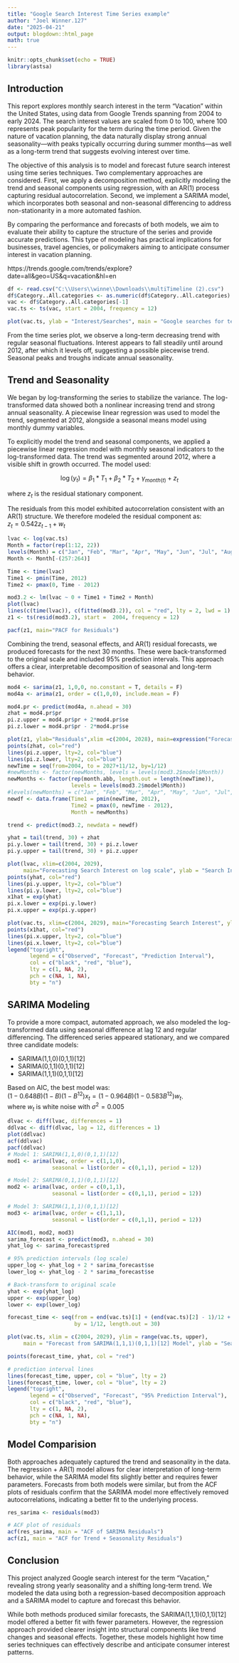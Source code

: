 ```yaml
---
title: "Google Search Interest Time Series example"
author: "Joel Winner.127"
date: "2025-04-21"
output: blogdown::html_page
math: true
---
```


```r
knitr::opts_chunk$set(echo = TRUE)
library(astsa)
```


## Introduction
This report explores monthly search interest in the term "Vacation" within the United States, using data from Google Trends spanning from 2004 to early 2024. The search interest values are scaled from 0 to 100, where 100 represents peak popularity for the term during the time period. Given the nature of vacation planning, the data naturally display strong annual seasonality—with peaks typically occurring during summer months—as well as a long-term trend that suggests evolving interest over time.

The objective of this analysis is to model and forecast future search interest using time series techniques. Two complementary approaches are considered. First, we apply a decomposition method, explicitly modeling the trend and seasonal components using regression, with an AR(1) process capturing residual autocorrelation. Second, we implement a SARIMA model, which incorporates both seasonal and non-seasonal differencing to address non-stationarity in a more automated fashion.

By comparing the performance and forecasts of both models, we aim to evaluate their ability to capture the structure of the series and provide accurate predictions. This type of modeling has practical implications for businesses, travel agencies, or policymakers aiming to anticipate consumer interest in vacation planning.

https://trends.google.com/trends/explore?date=all&geo=US&q=vacation&hl=en 

```r
df <- read.csv("C:\\Users\\winne\\Downloads\\multiTimeline (2).csv")
df$Category..All.categories <- as.numeric(df$Category..All.categories)
vac <- df$Category..All.categories[-1]
vac.ts <- ts(vac, start = 2004, frequency = 12)
```

```r
plot(vac.ts, ylab = "Interest/Searches", main = "Google searches for term 'Vacation'")
```
From the time series plot, we observe a long-term decreasing trend with regular seasonal fluctuations. Interest appears to fall steadily until around 2012, after which it levels off, suggesting a possible piecewise trend. Seasonal peaks and troughs indicate annual seasonality.  

## Trend and Seasonality

We began by log-transforming the series to stabilize the variance. The log-transformed data showed both a nonlinear increasing trend and strong annual seasonality. A piecewise linear regression was used to model the trend, segmented at 2012, alongside a seasonal means model using monthly dummy variables. 

To explicitly model the trend and seasonal components, we applied a piecewise linear regression model with monthly seasonal indicators to the log-transformed data. The trend was segmented around 2012, where a visible shift in growth occurred. The model used:

$$\log(y_t) = \beta_1 * T_1 + \beta_2 * T_2 + \gamma_{month(t)} + z_t$$  

where $z_t$ is the residual stationary component. 

The residuals from this model exhibited autocorrelation consistent with an AR(1) structure. We therefore modeled the residual component as:  
$z_t = 0.542z_{t-1} +w_t$

```r
lvac <- log(vac.ts)
Month = factor(rep(1:12, 22))
levels(Month) = c("Jan", "Feb", "Mar", "Apr", "May", "Jun", "Jul", "Aug", "Sep", "Oct", "Nov", "Dec")
Month <- Month[-(257:264)]

Time <- time(lvac)
Time1 <- pmin(Time, 2012)
Time2 <- pmax(0, Time - 2012)

mod3.2 <- lm(lvac ~ 0 + Time1 + Time2 + Month)
plot(lvac)
lines(c(time(lvac)), c(fitted(mod3.2)), col = "red", lty = 2, lwd = 1)
z1 <- ts(resid(mod3.2), start =  2004, frequency = 12)

```
```r
pacf(z1, main="PACF for Residuals")
```

Combining the trend, seasonal effects, and AR(1) residual forecasts, we produced forecasts for the next 30 months. These were back-transformed to the original scale and included 95% prediction intervals. This approach offers a clear, interpretable decomposition of seasonal and long-term behavior.

```r
mod4 <- sarima(z1, 1,0,0, no.constant = T, details = F)
mod4a <- arima(z1, order = c(1,0,0), include.mean = F)

mod4.pr <- predict(mod4a, n.ahead = 30)
zhat = mod4.pr$pr
pi.z.upper = mod4.pr$pr + 2*mod4.pr$se
pi.z.lower = mod4.pr$pr - 2*mod4.pr$se

plot(z1, ylab="Residuals",xlim =c(2004, 2028), main=expression("Forecasting "~z[t]))
points(zhat, col="red")
lines(pi.z.upper, lty=2, col="blue")
lines(pi.z.lower, lty=2, col="blue")
newTime = seq(from=2004, to = 2027+11/12, by=1/12)
#newMonths <- factor(newMonths, levels = levels(mod3.2$model$Month))
newMonths <- factor(rep(month.abb, length.out = length(newTime)),
                    levels = levels(mod3.2$model$Month))
#levels(newMonths) = c("Jan", "Feb", "Mar", "Apr", "May", "Jun", "Jul", "Aug", "Sep", "Oct", "Nov", "Dec")
newdf <- data.frame(Time1 = pmin(newTime, 2012),
                    Time2 = pmax(0, newTime - 2012),
                    Month = newMonths)

trend <- predict(mod3.2, newdata = newdf)

yhat = tail(trend, 30) + zhat
pi.y.lower = tail(trend, 30) + pi.z.lower
pi.y.upper = tail(trend, 30) + pi.z.upper

plot(lvac, xlim=c(2004, 2029),
     main="Forecasting Search Interest on log scale", ylab = "Search Interest")
points(yhat, col="red")
lines(pi.y.upper, lty=2, col="blue")
lines(pi.y.lower, lty=2, col="blue")
x1hat = exp(yhat)
pi.x.lower = exp(pi.y.lower)
pi.x.upper = exp(pi.y.upper)
```

```r
plot(vac.ts, xlim=c(2004, 2029), main="Forecasting Search Interest", ylab = "Search Interest")
points(x1hat, col="red")
lines(pi.x.upper, lty=2, col="blue")
lines(pi.x.lower, lty=2, col="blue")
legend("topright",
       legend = c("Observed", "Forecast", "Prediction Interval"),
       col = c("black", "red", "blue"),
       lty = c(1, NA, 2),
       pch = c(NA, 1, NA),
       bty = "n")
```

## SARIMA Modeling

To provide a more compact, automated approach, we also modeled the log-transformed data using seasonal difference at lag 12 and regular differencing. The differenced series appeared stationary, and we compared three candidate models:  

- SARIMA(1,1,0)(0,1,1)[12]  
- SARIMA(0,1,1)(0,1,1)[12]  
- SARIMA(1,1,1)(0,1,1)[12]  

Based on AIC, the best model was:  
$(1-0.648B)(1-B)(1-B^{12})x_t = (1-0.964B)(1-0.583B^{12})w_t$.  
where $w_t$ is white noise with $\sigma^2 = 0.005$  

```r
dlvac <- diff(lvac, differences = 1)              
ddlvac <- diff(dlvac, lag = 12, differences = 1)
plot(ddlvac)
acf(ddlvac)
pacf(ddlvac)
# Model 1: SARIMA(1,1,0)(0,1,1)[12]
mod1 <- arima(lvac, order = c(1,1,0),
              seasonal = list(order = c(0,1,1), period = 12))

# Model 2: SARIMA(0,1,1)(0,1,1)[12]
mod2 <- arima(lvac, order = c(0,1,1),
              seasonal = list(order = c(0,1,1), period = 12))

# Model 3: SARIMA(1,1,1)(0,1,1)[12]
mod3 <- arima(lvac, order = c(1,1,1),
              seasonal = list(order = c(0,1,1), period = 12))

AIC(mod1, mod2, mod3)
sarima_forecast <- predict(mod3, n.ahead = 30)
yhat_log <- sarima_forecast$pred

# 95% prediction intervals (log scale)
upper_log <- yhat_log + 2 * sarima_forecast$se
lower_log <- yhat_log - 2 * sarima_forecast$se

# Back-transform to original scale
yhat <- exp(yhat_log)
upper <- exp(upper_log)
lower <- exp(lower_log)

forecast_time <- seq(from = end(vac.ts)[1] + (end(vac.ts)[2] - 1)/12 + 1/12,
                     by = 1/12, length.out = 30)
```
```r
plot(vac.ts, xlim = c(2004, 2029), ylim = range(vac.ts, upper), 
     main = "Forecast from SARIMA(1,1,1)(0,1,1)[12] Model", ylab = "Search Interest", xlab = "Time")

points(forecast_time, yhat, col = "red")

# prediction interval lines
lines(forecast_time, upper, col = "blue", lty = 2)
lines(forecast_time, lower, col = "blue", lty = 2)
legend("topright",
       legend = c("Observed", "Forecast", "95% Prediction Interval"),
       col = c("black", "red", "blue"),
       lty = c(1, NA, 2),
       pch = c(NA, 1, NA),
       bty = "n")
```

## Model Comparision

Both approaches adequately captured the trend and seasonality in the data. The regression + AR(1) model allows for clear interpretation of long-term behavior, while the SARIMA model fits slightly better and requires fewer parameters. Forecasts from both models were similar, but from the ACF plots of residuals confirm that the SARIMA model more effectively removed autocorrelations, indicating a better fit to the underlying process. 

```r
res_sarima <- residuals(mod3)
```


```r
# ACF plot of residuals
acf(res_sarima, main = "ACF of SARIMA Residuals")
acf(z1, main = "ACF for Trend + Seasonality Residuals")
```

## Conclusion

This project analyzed Google search interest for the term “Vacation,” revealing strong yearly seasonality and a shifting long-term trend. We modeled the data using both a regression-based decomposition approach and a SARIMA model to capture and forecast this behavior.

While both methods produced similar forecasts, the SARIMA(1,1,1)(0,1,1)[12] model offered a better fit with fewer parameters. However, the regression approach provided clearer insight into structural components like trend changes and seasonal effects. Together, these models highlight how time series techniques can effectively describe and anticipate consumer interest patterns.